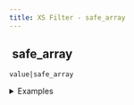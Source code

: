 ```yaml
---
title: XS Filter - safe_array
---
```


## <img src="../assets/docuBadge (11).png" alt="" data-size="line"> safe\_array <a href="#xs-safe_array" id="xs-safe_array"></a>

`value|safe_array`

<details>

<summary>Examples</summary>

```javascript
null|safe_array    // Returns []
[1,2]|safe_array  // Returns [1,2]
```

</details>
